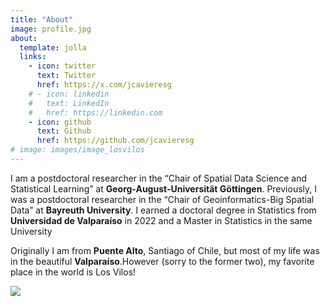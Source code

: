 ```yaml
---
title: "About"
image: profile.jpg
about:
  template: jolla
  links:
    - icon: twitter
      text: Twitter
      href: https://x.com/jcavieresg
    # - icon: linkedin
    #   text: LinkedIn
    #   href: https://linkedin.com
    - icon: github
      text: Github
      href: https://github.com/jcavieresg
# image: images/image_losvilos
---
```


I am a postdoctoral researcher in the "Chair of Spatial Data Science and Statistical Learning" at **Georg-August-Universität Göttingen**. Previously, I was a postdoctoral researcher in the "Chair of Geoinformatics-Big Spatial Data" at **Bayreuth University**. I earned a doctoral degree in Statistics from **Universidad de Valparaíso** in 2022 and a Master in Statistics in the same University

Originally I am from **Puente Alto**, Santiago of Chile, but most of my life was in the beautiful **Valparaíso**. ​However (sorry to the former two), my favorite place in the world is Los Vilos!

![](images/image_losvilos.jpeg)
